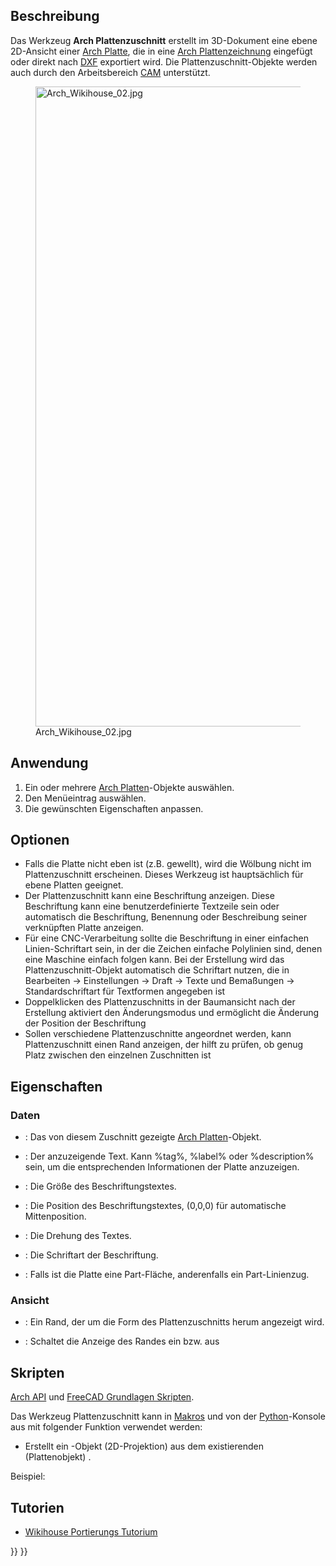 <languages/>

{{Docnav/de
|[[Arch_Panel/de|Platte]]
|[[Arch_Panel_Sheet/de|Plattenzeichnung]]
|[[BIM_Workbench|BIM]]
|IconL=Arch_Panel.svg 
|IconR=Arch_Panel_Sheet.svg
|IconC=Workbench_BIM.svg 
}}

{{VeryImportantMessage|DIESER BEFEHL IST BESTANDTEIL DES INTEGRIERTEN ARBEITSBEREICHS [[BIM_Workbench/de|BIM]] IN V1.0<br>
Diese Seite wurde für diese Version aktualisiert.}}

{{GuiCommand/de
|Name=Arch Panel Cut
|Name/de=Arch Plattenzuschnitt
|MenuLocation=Utils → Plattenwerkzeuge → Plattenzuschnitt
|Workbenches=[[BIM_Workbench/de|BIM]]
|Version=0.17
|SeeAlso=[[Arch_Panel/de|Arch Platte]], [[Arch_Panel_Sheet/de|Arch Plattenzeichnung]], [[Arch_Nest/de|Arch Verschachteln]]
}}

<span id="Description"></span>
==Beschreibung==

Das Werkzeug '''Arch Plattenzuschnitt''' erstellt im 3D-Dokument eine ebene 2D-Ansicht einer [[Arch_Panel/de|Arch Platte]], die in eine [[Arch_Panel_Sheet/de|Arch Plattenzeichnung]] eingefügt oder direkt nach [[Draft_DXF/de|DXF]] exportiert wird. Die Plattenzuschnitt-Objekte werden auch durch den Arbeitsbereich [[CAM_Workbench/de|CAM]] unterstützt.

[[Image:Arch Wikihouse 02.jpg|1024px]]

<span id="Usage"></span>
==Anwendung==

# Ein oder mehrere [[Arch_Panel/de|Arch Platten]]-Objekte auswählen.
# Den Menüeintrag {{MenuCommand|Utils → Plattenwerkzeuge → [[Image:Arch_Panel_Cut.svg|16px]] Plattenzuschnitt}} auswählen.
# Die gewünschten Eigenschaften anpassen.

<span id="Options"></span>
==Optionen==

* Falls die Platte nicht eben ist (z.B. gewellt), wird die Wölbung nicht im Plattenzuschnitt erscheinen. Dieses Werkzeug ist hauptsächlich für ebene Platten geeignet.
* Der Plattenzuschnitt kann eine Beschriftung anzeigen. Diese Beschriftung kann eine benutzerdefinierte Textzeile sein oder automatisch die Beschriftung, Benennung oder Beschreibung seiner verknüpften Platte anzeigen.
* Für eine CNC-Verarbeitung sollte die Beschriftung in einer einfachen Linien-Schriftart sein, in der die Zeichen einfache Polylinien sind, denen eine Maschine einfach folgen kann. Bei der Erstellung wird das Plattenzuschnitt-Objekt automatisch die Schriftart nutzen, die in Bearbeiten → Einstellungen → Draft → Texte und Bemaßungen → Standardschriftart für Textformen angegeben ist
* Doppelklicken des Plattenzuschnitts in der Baumansicht nach der Erstellung aktiviert den Änderungsmodus und ermöglicht die Änderung der Position der Beschriftung
* Sollen verschiedene Plattenzuschnitte angeordnet werden, kann Plattenzuschnitt einen Rand anzeigen, der hilft zu prüfen, ob genug Platz zwischen den einzelnen Zuschnitten ist

<span id="Properties"></span>
==Eigenschaften==

<span id="Data"></span>
===Daten===

* {{PropertyData|Source}}: Das von diesem Zuschnitt gezeigte [[Arch_Panel/de|Arch Platte]]n-Objekt.
* {{PropertyData|Tag Text}}: Der anzuzeigende Text. Kann %tag%, %label% oder %description% sein, um die entsprechenden Informationen der Platte anzuzeigen.
* {{PropertyData|Tag Size}}: Die Größe des Beschriftungstextes.
* {{PropertyData|Tag Position}}: Die Position des Beschriftungstextes,   (0,0,0) für automatische Mittenposition.
* {{PropertyData|Tag Rotation}}: Die Drehung des Textes.
* {{PropertyData|Font File}}: Die Schriftart der Beschriftung.
* {{PropertyData|Make Face}}: Falls {{Incode|True}} ist die Platte eine Part-Fläche, anderenfalls ein Part-Linienzug.

<span id="View"></span>
===Ansicht===

* {{PropertyView|Margin}}: Ein Rand, der um die Form des Plattenzuschnitts herum angezeigt wird.
* {{PropertyView|Show Margin}}: Schaltet die Anzeige des Randes ein bzw. aus

<span id="Scripting"></span>
==Skripten==

{{Emphasis|Siehe auch:}} [[Arch_API/de|Arch API]] und [[FreeCAD_Scripting_Basics/de|FreeCAD Grundlagen Skripten]].

Das Werkzeug Plattenzuschnitt kann in [[Macros/de|Makros]] und von der [[Python/de|Python]]-Konsole aus mit folgender Funktion verwendet werden:
{{Code|code=
View = makePanelCut(panel, name="PanelView")}}

* Erstellt ein {{incode|View}}-Objekt (2D-Projektion) aus dem existierenden (Plattenobjekt) {{incode|panel}}.

Beispiel:
{{Code|code=
import FreeCAD, Draft, Arch

p1 = FreeCAD.Vector(0, 0, 0)
p2 = FreeCAD.Vector(500, 0, 0)
p3 = FreeCAD.Vector(500, 50, 0)
p4 = FreeCAD.Vector(550, 50, 0)
p5 = FreeCAD.Vector(600, 0, 0)
p6 = FreeCAD.Vector(1000, 0, 0)
p7 = FreeCAD.Vector(1000, 400, 0)
p8 = FreeCAD.Vector(600, 400, 0)
p9 = FreeCAD.Vector(600, 350, 0)
p10 = FreeCAD.Vector(550, 350, 0)
p11 = FreeCAD.Vector(500, 400, 0)
p12 = FreeCAD.Vector(0, 400, 0)

Wire = Draft.makeWire([p1, p2, p3, p4, p5, p6,
                       p7, p8, p8, p9, p10, p11, p12], closed=True)
Panel = Arch.makePanel(Wire, thickness=36)
FreeCAD.ActiveDocument.recompute()

View = Arch.makePanelCut(Panel)
View.ViewObject.LineWidth = 3
FreeCAD.ActiveDocument.recompute()
}}

<span id="Tutorials"></span>
== Tutorien ==

* [[Wikihouse porting tutorial/de|Wikihouse Portierungs Tutorium]]


{{Docnav/de
|[[Arch_Panel/de|Platte]]
|[[Arch_Panel_Sheet/de|Plattenzeichnung]]
|[[BIM_Workbench|BIM]]
|IconL=Arch_Panel.svg 
|IconR=Arch_Panel_Sheet.svg
|IconC=Workbench_BIM.svg 
}}

{{BIM_Tools_navi{{#translation:}}}}
{{Userdocnavi{{#translation:}}}}